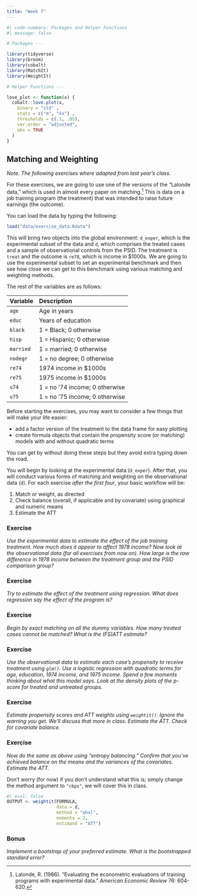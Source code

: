 ```yaml
---
title: "Week 7"
---
```


```r
#| code-summary: Packages and Helper Functions
#| message: false

# Packages ---

library(tidyverse)
library(broom)
library(cobalt)
library(MatchIt)
library(WeightIt)

# Helper Functions ---

love_plot <- function(x) {
  cobalt::love.plot(x, 
    binary = "std" ,
    stats = c("m", "ks") ,
    thresholds = c(.1, .05),
    var.order = "adjusted",
    abs = TRUE
  )
}
```

## Matching and Weighting

*Note. The following exercises where adapted from last year's class.*

For these exercises, we are going to use one of the versions of the "Lalonde data," which is used in almost every paper on matching.[^week07-1] This is data on a job training program (the treatment) that was intended to raise future earnings (the outcome).

[^week07-1]: Lalonde, R. (1986). "Evaluating the econometric evaluations of training programs with experimental data." *American Economic Review* 76: 604-620.

You can load the data by typing the following:

```r
load("data/exercise_data.Rdata")
```

This will bring two objects into the global environment: `d_exper`, which is the experimental subset of the data and `d`, which comprises the treated cases and a sample of observational controls from the PSID. The treatment is `treat` and the outcome is `re78`, which is income in \$1000s. We are going to use the experimental subset to set an experimental benchmark and then see how close we can get to this benchmark using various matching and weighting methods.

The rest of the variables are as follows:

| Variable  | Description                    |
|:----------|:-------------------------------|
| `age`     | Age in years                   |
| `educ`    | Years of education             |
| `black`   | 1 = Black; 0 otherwise         |
| `hisp`    | 1 = Hispanic; 0 otherwise      |
| `married` | 1 = married; 0 otherwise       |
| `nodegr`  | 1 = no degree; 0 otherwise     |
| `re74`    | 1974 income in \$1000s         |
| `re75`    | 1975 income in \$1000s         |
| `u74`     | 1 = no '74 income; 0 otherwise |
| `u75`     | 1 = no '75 income; 0 otherwise |

Before starting the exercises, you may want to consider a few things that will make your life easier:

-   add a factor version of the treatment to the data frame for easy plotting
-   create formula objects that contain the propensity score (or matching) models with and without quadratic terms

You can get by without doing these steps but they avoid extra typing down the road.

You will begin by looking at the experimental data (`d_exper`). After that, you will conduct various forms of matching and weighting on the observational data (`d`). For each exercise *after the first four*, your basic workflow will be:

1.  Match or weight, as directed
2.  Check balance (overall, if applicable and by covariate) using graphical and numeric means
3.  Estimate the ATT

### Exercise

*Use the experimental data to estimate the effect of the job training treatment. How much does it appear to affect 1978 income? Now look at the observational data (for all exercises from now on). How large is the raw difference in 1978 income between the treatment group and the PSID comparison group?*

### Exercise

*Try to estimate the effect of the treatment using regression. What does regression say the effect of the program is?*

### Exercise

*Begin by exact matching on all the dummy variables. How many treated cases cannot be matched? What is the (FS)ATT estimate?*

### Exercise

*Use the observational data to estimate each case's propensity to receive treatment using `glm()`. Use a logistic regression with quadratic terms for age, education, 1974 income, and 1975 income. Spend a few moments thinking about what this model says. Look at the density plots of the p-score for treated and untreated groups.*

### Exercise

*Estimate propensity scores and ATT weights using `weightit()`. Ignore the warning you get. We'll discuss that more in class. Estimate the ATT. Check for covariate balance.*

### Exercise

*Now do the same as above using "entropy balancing."* *Confirm that you've achieved balance on the means and the variances of the covariates. Estimate the ATT.*

::: callout-tip
Don't worry (for now) if you don't understand what this is; simply change the method argument to `"cbps"`, we will cover this in class.

```r
#| eval: false
OUTPUT <- weightit(FORMULA, 
                   data = d,
                   method = "ebal",
                   moments = 3,
                   estimand = "ATT")
```
:::

### Bonus

*Implement a bootstrap of your preferred estimate. What is the bootstrapped standard error?*
